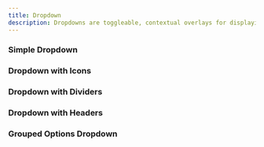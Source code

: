 ```yaml
---
title: Dropdown
description: Dropdowns are toggleable, contextual overlays for displaying lists of links and actions in a dropdown menu format.
---
```


### Simple Dropdown
<Preview>
<SimpleDropdown />
</Preview>

### Dropdown with Icons
<Preview>
<DropdownwithIcons />
</Preview>

### Dropdown with Dividers
<Preview>
<DropdownwithDividers />
</Preview>

### Dropdown with Headers
<Preview>
<DropdownwithHeaders />
</Preview>

### Grouped Options Dropdown
<Preview>
<GroupedOptionsDropdown />
</Preview>